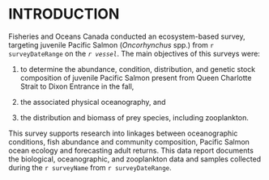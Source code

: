 # INTRODUCTION

Fisheries and Oceans Canada conducted an ecosystem-based survey, targeting juvenile Pacific Salmon (*Oncorhynchus* spp.) from `r surveyDateRange` on the *`r vessel`*. The main objectives of this surveys were:

1. to determine the abundance, condition, distribution, and genetic stock composition of juvenile Pacific Salmon present from Queen Charlotte Strait to Dixon Entrance in the fall,  

2. the associated physical oceanography, and


3. the distribution and biomass of prey species, including zooplankton.

This survey supports research into linkages between oceanographic conditions, fish abundance and community composition, Pacific Salmon ocean ecology and forecasting adult returns. This data report documents the biological, oceanographic, and zooplankton data and samples collected during the `r surveyName` from `r surveyDateRange`.  
